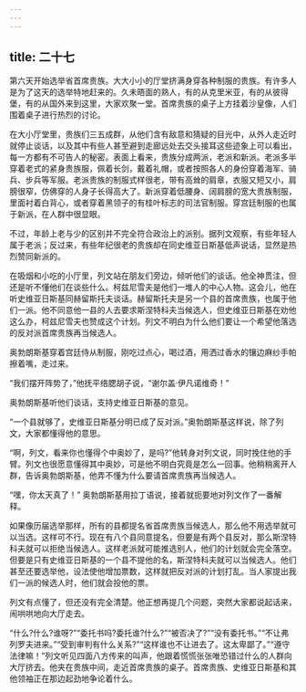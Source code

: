 ```yaml
---
---
---
```

title: 二十七
---




第六天开始选举省首席贵族。大大小小的厅堂挤满身穿各种制服的贵族。有许多人是为了这天的选举特地赶来的。久未晤面的熟人，有的从克里米亚，有的从彼得堡，有的从国外来到这里，大家欢聚一堂。首席贵族的桌子上方挂着沙皇像，人们围着桌子进行热烈的讨论。

在大小厅堂里，贵族们三五成群，从他们含有敌意和猜疑的目光中，从外人走近时就停止谈话，以及其中有些人甚至避到走廊远处去交头接耳这些迹象上可以看出，每一方都有不可告人的秘密。表面上看来，贵族分成两派，老派和新派。老派多半穿着老式的紧身贵族服，佩着长剑，戴着礼帽，或者按照各人的身份穿着海军、骑兵、步兵等军服。老派贵族的制服式样很老，带有高耸的肩章，衣服又短又小，肩膀很窄，仿佛穿的人身子长得高大了。新派穿着低腰身、阔肩膀的宽大贵族制服，里面衬着白背心，或者穿着黑领子的有桂叶标志的司法官制服。穿宫廷制服的也属于新派，在人群中很显眼。

不过，年龄上老与少的区别并不完全符合政治上的派别。据列文观察，有些年轻人属于老派；反过来，有些年纪很老的贵族却在同史维亚日斯基低声说话，显然是热烈赞同新派的。

在吸烟和小吃的小厅里，列文站在朋友们旁边，倾听他们的谈话。他全神贯注，但还是听不懂他们在谈些什么。柯兹尼雪夫是他们一堆人的中心人物。这会儿，他在听史维亚日斯基同赫留斯托夫谈话。赫留斯托夫是另一个县的首席贵族，也属于他们一派。他不同意他一县的人去要求斯涅特科夫当候选人，但史维亚日斯基在劝他这么办，柯兹尼雪夫也赞成这个计划。列文不明白为什么他们要让一个希望他落选的反对派首席贵族再当候选人。

奥勃朗斯基穿着宫廷侍从制服，刚吃过点心，喝过酒，用洒过香水的镶边麻纱手帕擦着嘴，走过来。

“我们摆开阵势了，”他抚平络腮胡子说，“谢尔盖·伊凡诺维奇！”

奥勃朗斯基听他们谈话，支持史维亚日斯基的意见。

“一个县就够了，史维亚日斯基分明已成了反对派。”奥勃朗斯基这样说，除了列文，大家都懂得他的意思。

“啊，列文，看来你也懂得个中奥妙了，是吗?”他转身对列文说，同时挽住他的手臂。列文也很愿意懂得其中奥妙，可是他不明白究竟是怎么一回事。他稍稍离开人群，告诉奥勃朗斯基，他弄不懂为什么要请首席贵族再当候选人。

“嘿，你太天真了！” 奥勃朗斯基用拉丁语说，接着就扼要地对列文作了一番解释。

如果像历届选举那样，所有的县都提名省首席贵族当候选人，那么他不用选举就可以当选。这样可不行。现在有八个县同意提名，但要是有两个县反对，那么斯涅特科夫就可以拒绝当候选人。这样老派就可能推选别人，他们的计划就会完全落空。但要是只有史维亚日斯基的一个县不提他的名，斯涅特科夫就可以当候选人。他们甚至还要选举他，设法使他增加票数，这样就把反对派的计划打乱。当人家提出我们一派的候选人时，他们就会投他的票。

列文有点懂了，但还没有完全清楚。他正想再提几个问题，突然大家都说起话来，闹哄哄地向大厅走去。

“什么?什么?谁呀?”“委托书吗?委托谁?什么?”“被否决了?”“没有委托书。”“不让弗列罗夫进来。”“受到审判有什么关系?”“这样谁也不让进去了。这太卑鄙了。”“遵守法律嘛！”列文听见四面八方传来的叫声，他跟着慌慌张张唯恐错过什么的人群向大厅挤去。他夹在贵族中间，走近首席贵族的桌子。首席贵族、史维亚日斯基和其他领袖正在那边起劲地争论着什么。
